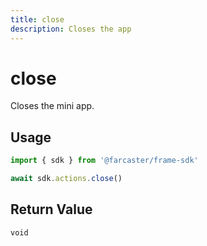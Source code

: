 ```yaml
---
title: close
description: Closes the app
---
```


# close

Closes the mini app.

## Usage

```ts twoslash
import { sdk } from '@farcaster/frame-sdk'

await sdk.actions.close()
```

## Return Value

`void`


